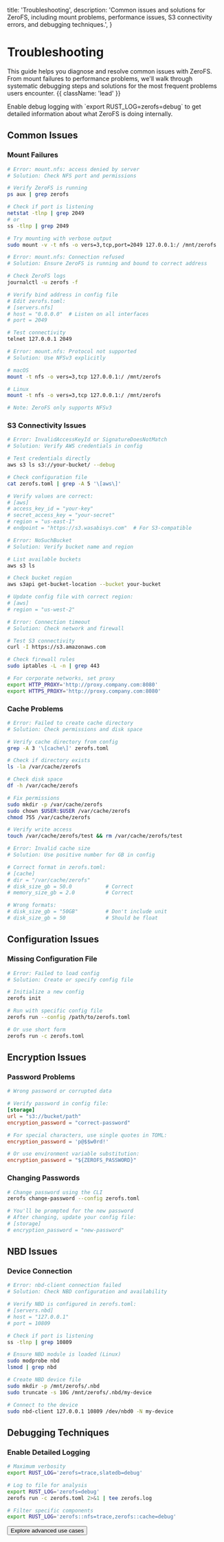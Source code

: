   title: 'Troubleshooting',
  description:
    'Common issues and solutions for ZeroFS, including mount problems, performance issues, S3 connectivity errors, and debugging techniques.',
}

# Troubleshooting

This guide helps you diagnose and resolve common issues with ZeroFS. From mount failures to performance problems, we'll walk through systematic debugging steps and solutions for the most frequent problems users encounter. {{ className: 'lead' }}

<Note>
  Enable debug logging with `export RUST_LOG=zerofs=debug` to get detailed information about what ZeroFS is doing internally.
</Note>

## Common Issues

### Mount Failures

<CodeGroup>

```bash {{ title: 'Permission Denied' }}
# Error: mount.nfs: access denied by server
# Solution: Check NFS port and permissions

# Verify ZeroFS is running
ps aux | grep zerofs

# Check if port is listening
netstat -tlnp | grep 2049
# or
ss -tlnp | grep 2049

# Try mounting with verbose output
sudo mount -v -t nfs -o vers=3,tcp,port=2049 127.0.0.1:/ /mnt/zerofs
```

```bash {{ title: 'Connection Refused' }}
# Error: mount.nfs: Connection refused
# Solution: Ensure ZeroFS is running and bound to correct address

# Check ZeroFS logs
journalctl -u zerofs -f

# Verify bind address in config file
# Edit zerofs.toml:
# [servers.nfs]
# host = "0.0.0.0"  # Listen on all interfaces
# port = 2049

# Test connectivity
telnet 127.0.0.1 2049
```

```bash {{ title: 'Protocol Not Supported' }}
# Error: mount.nfs: Protocol not supported
# Solution: Use NFSv3 explicitly

# macOS
mount -t nfs -o vers=3,tcp 127.0.0.1:/ /mnt/zerofs

# Linux
mount -t nfs -o vers=3,tcp 127.0.0.1:/ /mnt/zerofs

# Note: ZeroFS only supports NFSv3
```

</CodeGroup>

### S3 Connectivity Issues

<CodeGroup>

```bash {{ title: 'Invalid Credentials' }}
# Error: InvalidAccessKeyId or SignatureDoesNotMatch
# Solution: Verify AWS credentials in config

# Test credentials directly
aws s3 ls s3://your-bucket/ --debug

# Check configuration file
cat zerofs.toml | grep -A 5 '\[aws\]'

# Verify values are correct:
# [aws]
# access_key_id = "your-key"
# secret_access_key = "your-secret"
# region = "us-east-1"
# endpoint = "https://s3.wasabisys.com"  # For S3-compatible
```

```bash {{ title: 'Bucket Not Found' }}
# Error: NoSuchBucket
# Solution: Verify bucket name and region

# List available buckets
aws s3 ls

# Check bucket region
aws s3api get-bucket-location --bucket your-bucket

# Update config file with correct region:
# [aws]
# region = "us-west-2"
```

```bash {{ title: 'Network Timeouts' }}
# Error: Connection timeout
# Solution: Check network and firewall

# Test S3 connectivity
curl -I https://s3.amazonaws.com

# Check firewall rules
sudo iptables -L -n | grep 443

# For corporate networks, set proxy
export HTTP_PROXY='http://proxy.company.com:8080'
export HTTPS_PROXY='http://proxy.company.com:8080'
```

</CodeGroup>

### Cache Problems

<CodeGroup>

```bash {{ title: 'Cache Directory Issues' }}
# Error: Failed to create cache directory
# Solution: Check permissions and disk space

# Verify cache directory from config
grep -A 3 '\[cache\]' zerofs.toml

# Check if directory exists
ls -la /var/cache/zerofs

# Check disk space
df -h /var/cache/zerofs

# Fix permissions
sudo mkdir -p /var/cache/zerofs
sudo chown $USER:$USER /var/cache/zerofs
chmod 755 /var/cache/zerofs

# Verify write access
touch /var/cache/zerofs/test && rm /var/cache/zerofs/test
```

```bash {{ title: 'Cache Size Errors' }}
# Error: Invalid cache size
# Solution: Use positive number for GB in config

# Correct format in zerofs.toml:
# [cache]
# dir = "/var/cache/zerofs"
# disk_size_gb = 50.0           # Correct
# memory_size_gb = 2.0          # Correct

# Wrong formats:
# disk_size_gb = "50GB"         # Don't include unit
# disk_size_gb = 50             # Should be float
```

</CodeGroup>

## Configuration Issues

### Missing Configuration File

```bash
# Error: Failed to load config
# Solution: Create or specify config file

# Initialize a new config
zerofs init

# Run with specific config file
zerofs run --config /path/to/zerofs.toml

# Or use short form
zerofs run -c zerofs.toml
```

## Encryption Issues

### Password Problems

```toml
# Wrong password or corrupted data

# Verify password in config file:
[storage]
url = "s3://bucket/path"
encryption_password = "correct-password"

# For special characters, use single quotes in TOML:
encryption_password = 'p@$$w0rd!'

# Or use environment variable substitution:
encryption_password = "${ZEROFS_PASSWORD}"
```

### Changing Passwords

```bash
# Change password using the CLI
zerofs change-password --config zerofs.toml

# You'll be prompted for the new password
# After changing, update your config file:
# [storage]
# encryption_password = "new-password"
```

## NBD Issues

### Device Connection

```bash
# Error: nbd-client connection failed
# Solution: Check NBD configuration and availability

# Verify NBD is configured in zerofs.toml:
# [servers.nbd]
# host = "127.0.0.1"
# port = 10809

# Check if port is listening
ss -tlnp | grep 10809

# Ensure NBD module is loaded (Linux)
sudo modprobe nbd
lsmod | grep nbd

# Create NBD device file
sudo mkdir -p /mnt/zerofs/.nbd
sudo truncate -s 10G /mnt/zerofs/.nbd/my-device

# Connect to the device
sudo nbd-client 127.0.0.1 10809 /dev/nbd0 -N my-device
```

## Debugging Techniques

### Enable Detailed Logging

```bash
# Maximum verbosity
export RUST_LOG='zerofs=trace,slatedb=debug'

# Log to file for analysis
export RUST_LOG='zerofs=debug'
zerofs run -c zerofs.toml 2>&1 | tee zerofs.log

# Filter specific components
export RUST_LOG='zerofs::nfs=trace,zerofs::cache=debug'
```


<div className="not-prose">
  <Button href="/advanced-use-cases" variant="text" arrow="right">
    Explore advanced use cases
  </Button>
</div>
